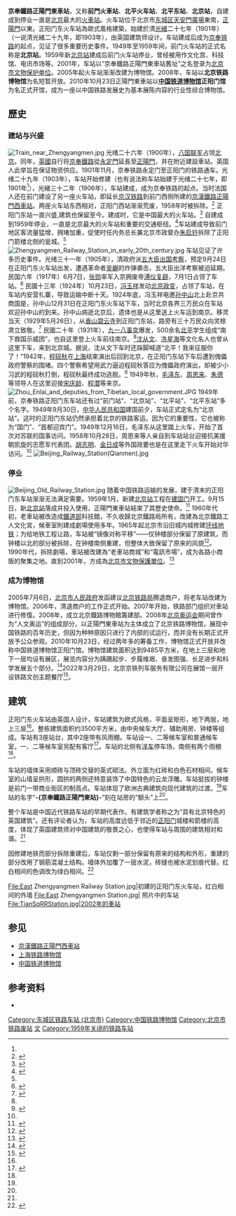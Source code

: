 {{文物保护单位
| 级别 = 省级
| 省区市 = 北京市
| 图片 = [[File:China_Railway_Museum,_Zhengyangmen_(20220415175928).jpg|220px]]
| 名称 = 京奉鐵路正陽門東車站舊址
| 编号 = 6-32
| 分类 = 近現代建筑
| 时代 = 1906年－1959年
| 所在 = [[北京市|北京市]][[东城区|东城区]]
| 坐标 = {{coord|39.89841|116.39414}}
| 登录 = 2001年
}}
{{Infobox Museum
 |name          = 中国铁道博物馆正阳门馆
 |native_name   = China Railway Museum (Zhengyangmen)
 |image         = BEIJING RAILWAY MUSEUM THE FORMER BEIJING RAILWAY STATION BEIJING CHINA OCT 2012 (8807483302).jpg
 |imagesize     = 250
 |caption       = 
 |map_type      = 
 |map_caption   = 
 |coordinates   = {{Coord|39.89841|116.39414|type:landmark_region:CN-11_source:GoogleMaps|format=dms|display=it}}
 |established   = 2008年8月（成立）<br/>2010年10月23日（正式开放）
 |dissolved     = 
 |location      = {{CHN}}[[北京市|北京市]][[东城区|东城区]]前门大街甲2号<br/>（[[天安门广场|天安门广场]]东南侧）
 |type          = [[鐵路博物館|鐵路博物館]]
 |collection    =
 |area          =9485平方米
 |visitors      = 
 |director      = 
 |curator       = 
 |publictransit = 
 |openinghours  = 星期二至星期日，星期一閉館<br>9：00—17：00
 |website       = 
 |tel           = +86 010-67051638<ref name="china-rail">{{cite web |url=http://www.china-rail.org/lxwm.html |title=存档副本 |accessdate=2014-08-07 |deadurl=yes |archiveurl=https://web.archive.org/web/20140913160425/http://china-rail.org/lxwm.html |archivedate=2014-09-13 }}</ref>
 |fax           = +86 010-67051638<ref name="china-rail" />
}}
'''京奉鐵路正陽門東車站'''，又称'''前門火車站'''、'''北平火车站'''、'''北平东站'''、'''北京站'''，自建成到停业一直是[[北京|北京]]最大的[[火車站|火車站]]。火车站位于北京市[[东城区|东城区]][[天安門廣場|天安門廣場]]東南，[[正陽門|正陽門]]以東。正阳门东火车站為歐式風格建築，始建於清[[光緒|光緒]]二十七年（1901年）（一说清光緒二十九年，即1903年），由英国建筑师设计。车站建成后成为[[京奉铁路|京奉铁路]]的起点，见证了很多重要历史事件。1949年至1959年间，前门火车站的正式名称是'''北京站'''。1959年新[[北京站|北京站]]建成后前门火车站停业，曾经被用作文化宫、科技馆、电讯市场等。2001年，车站以“京奉鐵路正陽門東車站舊址”之名登录为[[北京市文物保护单位|北京市文物保护单位]]。2005年起火车站渐渐改建为博物馆。2008年，车站以'''北京铁路博物馆'''为名短暂开放。2010年10月23日正陽門東車站以'''[[中国铁道博物馆|中国铁道博物馆]]正阳门馆'''为名正式开馆，成为一座以中国铁路发展史为基本展陈内容的行业性综合博物馆。

==歷史==
===建站与兴盛===
[[File:Train_near_Zhengyangmen.jpg|thumb]]
光绪二十六年（1900年），[[八国联军|八国联军]]占领[[北京|北京]]。同年，[[英國|英國]]自行将[[京奉鐵路|京奉鐵路]]從[[永定門|永定門]]延長至[[正陽門|正陽門]]，并在附近建設車站。英国人此举旨在保证物资供应。1901年11月，京奉铁路永定门至正阳门的铁路通车。光绪二十九年（1903年），车站开始修建（也有说法称车站始建于光绪二十七年，即1901年<ref name=gs/>），光緒三十二年（1906年），车站建成，成为京奉铁路的起点。当时法国人还在前门建设了另一座火车站，即延长[[京汉铁路|京汉铁路]]到前门西侧所建的[[京漢鐵路正陽門西車站|京漢鐵路正陽門西車站]]。两座火车站东西相对，正阳门西站渐渐荒废，1958年时被拆除。<ref>{{cite news|title=前门为啥有俩火车站|url=http://news.hexun.com/2012-03-23/139665596.html|accessdate=2013-01-18|newspaper=北京晚报|date=2012-03-23|archive-url=https://web.archive.org/web/20160304202635/http://news.hexun.com/2012-03-23/139665596.html|archive-date=2016-03-04|dead-url=yes}}</ref> 正阳门东站一直兴盛,建筑也保留至今。建成时，它是中国最大的火车站。<ref name=bsbwg>{{cite news|title=百年车站变身博物馆　数千秘藏今天早知道|url=http://bjyouth.ynet.com/article.jsp?oid=41664250|accessdate=2013-01-18|newspaper=北京青年报|date=2008-07-18}}{{dead link|date=2018年3月 |bot=InternetArchiveBot |fix-attempted=yes }}</ref> 自建成到1959年停业，一直是北京最大的火车站和重要的交通枢纽。<ref name=yylcz>{{cite news|title=时光驶过　悠悠老车站|url=http://bjyouth.ynet.com/article.jsp?oid=43862172|accessdate=2013-01-18|newspaper=北京青年报|date=2008-10-08}}{{dead link|date=2018年3月 |bot=InternetArchiveBot |fix-attempted=yes }}</ref>车站建成导致前门地区客流量猛增，拥堵加重，促使时任内务总长兼北京市政督办[[朱启钤|朱启钤]]拆除了正阳门箭楼北侧的瓮城。<ref name=gs/>
[[File:Zhengyangmen_Railway_Station_in_early_20th_century.jpg|thumb]]
车站见证了许多历史事件。光绪三十一年（1905年），清政府派[[出使各国考察政治大臣|五大臣出国考察]]，预定9月24日在正阳门东火车站出发，遭遇革命者[[吴樾_(革命家)|吴樾]]的炸弹袭击，五大臣出洋考察被迫延期。民国六年（1917年）6月7日，[[张勋|张勋]]率军入京拥废帝[[溥仪|溥仪]][[张勋复辟|复辟]]，7月1日占领了车站。<ref name=rmtd>{{cite news|title=让历史告诉未来|url=http://www.zztlj.com/news_180_4379.html|accessdate=2013-01-18|newspaper=人民铁道报|date=2011-11-14|archive-date=2015-02-23|archive-url=https://web.archive.org/web/20150223011744/http://www.zztlj.com/news_180_4379.html|dead-url=yes}}</ref> 民國十三年（1924年）10月23日，[[冯玉祥|冯玉祥]]发动[[甲子兵变|北京政变]]，占领了车站，在车站内安营扎寨，导致运输中断十天。1924年底，冯玉祥电邀[[孙中山|孙中山]]北上赴京共商国是，孙中山12月31日在正阳门东火车站下车，当时北京各界三万民众在车站欢迎孙中山的到来。孙中山病逝北京后，遗体也是从这里送上火车运到南京。移灵当天（1929年5月26日），从[[香山_(北京)|香山]][[碧云寺_(北京市)|碧云寺]]到正阳门东站，路旁有三十万民众向灵榇肃立致敬。<ref>{{cite news|title=寻访孙中山先生三次履京的流光碎影|url=http://news.xinhuanet.com/politics/2006-11/12/content_5318344_1.htm|accessdate=2013-01-18|newspaper=北京青年报|date=2006-11-12|archive-date=2015-02-23|archive-url=https://web.archive.org/web/20150223013723/http://news.xinhuanet.com/politics/2006-11/12/content_5318344_1.htm|dead-url=no}}</ref> 民國二十年（1931年），[[九一八事变|九一八事变]]爆发，500余名[[北平|北平]]学生组成“南下救国示威团”，也自这里登上火车前往南京。<ref name=yylcz/>[[沈从文|沈从文]]、[[冼星海|冼星海]]等文化名人也曾从这里下车，来到北京城。据说，沈从文下车时还跺脚喊道“北平！我来征服你了！”1942年，[[程砚秋|程砚秋]]在[[上海|上海]]结束演出后回到北京，在正阳门东站下车后遭到傀儡政府警察的围堵。四个警察希望用武力逼迫程砚秋答应为傀儡政府演出，却被少小习武的程砚秋打倒，程砚秋最终成功逃脱。<ref>{{cite news|title=回眸：前门火车站记录中国近代史上的悲欢离合|url=http://news.163.com/05/1220/10/25DKR3VF00011247.html|accessdate=2013-01-18|newspaper=财经时报|date=2005-12-20|archive-url=https://web.archive.org/web/20110303222325/http://news.163.com/05/1220/10/25DKR3VF00011247.html|archive-date=2011-03-03|dead-url=yes}}</ref> 1949年秋，[[毛泽东|毛泽东]]、[[周恩来|周恩来]]、[[朱德|朱德]]等领导人在这里迎接[[宋庆龄|宋庆龄]]、[[程潜|程潜]]等来京。
[[File:Zhou_Enlai_and_deputies_from_Tibetan_local_government.JPG|thumb]]
1949年前，京奉铁路正阳门东车站还有过“前门站”、“北京站”、“北平站”、“北平东站”多个名字。1949年9月30日，[[中华人民共和国|中华人民共和国]]建国前夕，车站正式定名为“北京站”。这时的正阳门东站仍然承担着北京的铁路客运。因为它的重要性，它也被称为“国门”、“首都迎宾门”。1949年12月16日，毛泽东从这里踏上火车，开始了首次对苏联的国事访问。1958年10月28日，周恩来等人亲自到车站站台迎接抗美援朝凯旋的志愿军代表团。[[胡志明|胡志明]]、[[金日成|金日成]]等外国政要也是在这里走下火车开始对华访问。<ref name=yylcz/>
[[File:Beijing_Railway_Station(Qianmen).jpg|thumb]]

===停业===
[[File:Beijing_Old_Railway_Station.jpg|thumb]]
随着中国铁路运输的发展，建于清末的正阳门东车站渐渐无法满足需要。1959年1月，新建[[北京站|北京站]]工程在[[建国门_(北京)|建国门]]开工。9月15日，新[[北京站|北京站]]落成并投入使用，正陽門東車站結束了其歷史使命。<ref>{{cite news|title=十大建筑铸就中国非凡历史传奇(组图)|url=http://bjyouth.ynet.com/article.jsp?oid=56533993&pageno=6|accessdate=2013-01-18|newspaper=北京青年报|date=2009-09-30}}{{dead link|date=2018年3月 |bot=InternetArchiveBot |fix-attempted=yes }}</ref> 1960年代初，老車站被改造成[[鐵道部|鐵道部]]科技館，不久收歸北京鐵路局所有，改建為北京鐵路工人文化宮，候車室則建成劇場使用多年。1965年起北京市沿旧城内城修建[[北京地铁2号线|环线地铁]]；为给地铁工程让路，车站被“镜像对称平移”——仅钟楼部分保留了原建筑，而钟楼以北的部分被拆除，在钟楼南侧重建，但整体大致保留了原来的风貌<ref name=":0">{{Cite web|title=110岁的铁路“网红”，擅长玩“平移”|url=https://mp.weixin.qq.com/s/3zyh09jAzGn7G05dPOWKXg|accessdate=2019-07-15|author=|date=2019-07-15|format=|publisher=[[中国铁路总公司|中国铁路总公司]]|language=|archive-date=2019-07-15|archive-url=https://web.archive.org/web/20190715213048/https://mp.weixin.qq.com/s/3zyh09jAzGn7G05dPOWKXg|dead-url=no}}</ref>。1990年代，拆除劇場，車站被改建為“老車站商城”和“電訊市場”，成为各路小商贩的聚集之地。直到2001年，方成為[[北京市文物保護單位|北京市文物保護單位]]。<ref>{{cite news|title=前门火车站：低档商场变博物馆|url=http://tech.sina.com.cn/d/2008-07-14/10232324277.shtml|accessdate=2013-01-18|newspaper=北京科技报|date=2008-07-14|archive-date=2019-05-13|archive-url=https://web.archive.org/web/20190513183303/http://tech.sina.com.cn/d/2008-07-14/10232324277.shtml|dead-url=no}}</ref>

===成为博物馆===
2005年7月6日，[[北京市人民政府|北京市人民政府]]发函建议[[北京铁路局|北京铁路局]]腾退商户，将老车站改建为博物馆。2006年，清退商户的工作正式开始。2007年开始，铁路部门组织对車站进行修復。2008年，成立北京鐵路博物館籌建部。2008年[[2008年夏季奥林匹克运动会|北京奥运会]]期间曾作为“人文奥运”的组成部分，以正陽門東車站为主体成立了北京铁路博物馆，展现中国铁路的百年历史，但因为种种原因只进行了内部的试运行，而并没有长期正式开放予公众参观。2010年10月23日，经过两年多的筹备工作，博物馆正式开放并改称中国铁道博物馆正阳门馆。博物馆建筑面积达到9485平方米，在地上三层和地下一层均设有展区，展览内容分为蹒跚起步、步履维艰、奋发图强、长足进步和科学发展五个部分。<ref>{{cite news|title=百年铁路史 搬进老车站|url=http://bjyouth.ynet.com/article.jsp?oid=70590311|accessdate=2013-01-18|newspaper=北京青年报|date=2010-10-24}}{{dead link|date=2018年3月 |bot=InternetArchiveBot |fix-attempted=yes }}</ref>2022年3月29日，北京京铁列车服务有限公司在展馆一层开设铁路文创主题餐厅<ref>{{cite news|url=https://www.thepaper.cn/newsDetail_forward_17361929|title=网红新地标+1！铁路主题餐厅空降前门大街|publisher=[[中国铁路北京局集团|北京铁路]]|date=2022-03-29|accessdate=2022-04-15}}</ref>。

==建筑==
正阳门东火车站由英国人设计，车站建筑为欧式风格，平面呈矩形，地下两层，地上三层<ref name=":0" />。整栋建筑面积约3500平方米，由中央候车大厅、辅助用房、钟楼等组成。车站有3座站台，其中2座带有风雨棚。车站设一、二等候车室和普通候车室，一、二等候车室另配有客厅<ref>{{cite news|title=正阳门火车站的故事|url=http://www.china.com.cn/culture/zhuanti/2009-05/19/content_17800075_2.htm|accessdate=2013-01-18|newspaper=中国网|date=2009-05-19|archive-date=2016-03-05|archive-url=https://web.archive.org/web/20160305042523/http://www.china.com.cn/culture/zhuanti/2009-05/19/content_17800075_2.htm|dead-url=no}}</ref>。车站的北侧有[[人力車|洋车]]停车场，南侧有两个雨棚<ref name=":0" />。

车站的墙体采用顺砖与顶砖交替的英式砌法。外立面为红砖和白色石材相间。候车室的山墙呈拱形，圆拱的两侧还特意装饰了中国特色的云龙浮雕。车站挺拔的钟楼是前门一带商业街区的制高点。车站体现了欧洲古典建筑向现代建筑的过渡。<ref name="yylcz" />车站的名字“'''-{京奉鐵路正陽門東站}-'''”刻在站房的“额头”上<ref name=":0" />。

整个车站是中国近代铁路车站的早期代表作。有建筑学者称之为“具有北京特色的英国建筑”。还有评论者认为，车站的高度远低于邻近的[[正阳门|正阳门]]城楼和箭楼的高度，体现了英国建筑师对中国建筑的敬畏之心，也使得车站与周围的建筑相对和谐。<ref name="gs" />

因修建地铁而部分拆除重建后，车站仅剩一部分保留有原来的结构和外形，重建的部分改用了钢筋混凝土结构。墙体外加覆了一层水泥，砖缝也被水泥划痕代替。红白相间的色调改为绿白相间。<ref name="gs">{{cite news|title=老北京里的中西合璧|url=http://news.hexun.com/2011-01-28/127094017.html|accessdate=2013-01-18|newspaper=经济观察报|date=2011-11-28|archive-date=2019-05-12|archive-url=https://web.archive.org/web/20190512231032/http://news.hexun.com/2011-01-28/127094017.html|dead-url=yes}}</ref>
<gallery>
File:East Zhengyangmen Railway Station.jpg|初建的正阳门东火车站，红白相间的外墙
File:East Zhengyangmen Station.jpg| 照片中的车站 
File:TianSqRRStation.jpg|2002年的車站
</gallery>
==参见==
*[[京漢鐵路正陽門西車站|京漢鐵路正陽門西車站]]
*[[上海铁路博物馆|上海铁路博物馆]]
*[[中国铁道博物馆|中国铁道博物馆]]

{{commonscat|Beijing Railway Museum|北京铁路博物馆}}
==参考资料==
*{{zh}}{{cite web|url=| title=北京铁路博物馆：一座百年老站的新名片</span> |publisher= |date= |accessdate= }}
{{reflist}}

{{北京市文物保护单位}}
{{北京铁路车站列表}}
{{北京市全国爱国主义教育示范基地}}

[[Category:东城区铁路车站_(北京市)|Category:东城区铁路车站 (北京市)]]
[[Category:中国铁路博物馆|Category:中国铁路博物馆]]
[[Category:北京市铁路废站|Category:北京市铁路废站]]
[[Category:京奉铁路|文]]
[[Category:1959年关闭的铁路车站|Category:1959年关闭的铁路车站]]